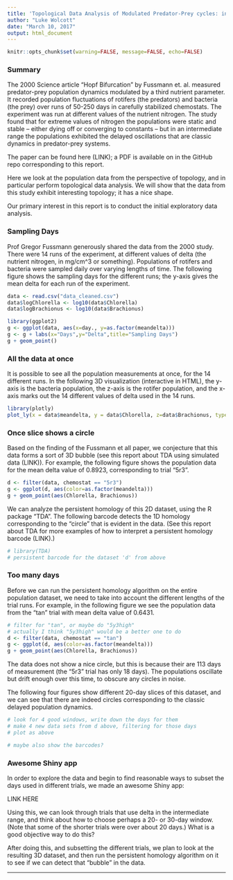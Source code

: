 ```yaml
---
title: 'Topological Data Analysis of Modulated Predator-Prey cycles: initial exploratory data analysis'
author: "Luke Wolcott"
date: "March 10, 2017"
output: html_document
---
```


```r
knitr::opts_chunk$set(warning=FALSE, message=FALSE, echo=FALSE)
```


### Summary

The 2000 Science article "Hopf Bifurcation" by Fussmann et. al. measured predator-prey population dynamics modulated by a third nutrient parameter.  It recorded population fluctuations of rotifers (the predators) and bacteria (the prey) over runs of 50-250 days in carefully stabilized chemostats.  The experiment was run at different values of the nutrient nitrogen.  The study found that for extreme values of nitrogen the populations were static and stable -- either dying off or converging to constants -- but in an intermediate range the populations exhibited the delayed oscillations that are classic dynamics in predator-prey systems.

The paper can be found here (LINK); a PDF is available on in the GitHub repo corresponding to this report.

Here we look at the population data from the perspective of topology, and in particular perform topological data analysis.  We will show that the data from this study exhibit interesting topology; it has a nice shape.

Our primary interest in this report is to conduct the initial exploratory data analysis.

### Sampling Days

Prof Gregor Fussmann generously shared the data from the 2000 study.  There were 14 runs of the experiment, at different values of delta (the nutrient nitrogen, in mg/cm^3 or something).  Populations of rotifers and bacteria were sampled daily over varying lengths of time.  The following figure shows the sampling days for the different runs; the y-axis gives the mean delta for each run of the experiment.

```r
data <- read.csv("data_cleaned.csv")
data$logChlorella <- log10(data$Chlorella)
data$logBrachionus <- log10(data$Brachionus)
```

```r
library(ggplot2)
g <- ggplot(data, aes(x=day., y=as.factor(meandelta)))
g <- g + labs(x="Days",y="Delta",title="Sampling Days")
g + geom_point()
```


### All the data at once

It is possible to see all the population measurements at once, for the 14 different runs.  In the following 3D visualization (interactive in HTML), the y-axis is the bacteria population, the z-axis is the rotifer population, and the x-axis marks out the 14 different values of delta used in the 14 runs.

```r
library(plotly)
plot_ly(x = data$meandelta, y = data$Chlorella, z=data$Brachionus, type="scatter3d", mode="markers", color = data$meandelta)
```

### Once slice shows a circle

Based on the finding of the Fussmann et all paper, we conjecture that this data forms a sort of 3D bubble (see this report about TDA using simulated data (LINK)).  For example, the following figure shows the population data for the mean delta value of 0.8923, corresponding to trial "5r3".

```r
d <- filter(data, chemostat == "5r3")
g <- ggplot(d, aes(color=as.factor(meandelta)))
g + geom_point(aes(Chlorella, Brachionus))
```

We can analyze the persistent homology of this 2D dataset, using the R package "TDA".  The following barcode detects the 1D homology corresponding to the "circle" that is evident in the data.  (See this report about TDA for more examples of how to interpret a persistent homology barcode (LINK).)

```r
# library(TDA)
# persistent barcode for the dataset 'd' from above
```

### Too many days

Before we can run the persistent homology algorithm on the entire population dataset, we need to take into account the different lengths of the trial runs.  For example, in the following figure we see the population data from the "tan" trial with mean delta value of 0.6431.  

```r
# filter for "tan", or maybe do "5y3high"
# actually I think "5y3high" would be a better one to do
d <- filter(data, chemostat == "tan")
g <- ggplot(d, aes(color=as.factor(meandelta)))
g + geom_point(aes(Chlorella, Brachionus))
```


The data does not show a nice circle, but this is because their are 113 days of measurement (the "5r3" trial has only 18 days).  The populations oscillate but drift enough over this time, to obscure any circles in noise.

The following four figures show different 20-day slices of this dataset, and we can see that there are indeed circles corresponding to the classic delayed population dynamics.

```r
# look for 4 good windows, write down the days for them
# make 4 new data sets from d above, filtering for those days
# plot as above

# maybe also show the barcodes?
```

### Awesome Shiny app

In order to explore the data and begin to find reasonable ways to subset the days used in different trials, we made an awesome Shiny app:

LINK HERE

Using this, we can look through trials that use delta in the intermediate range, and think about how to choose perhaps a 20- or 30-day window.  (Note that some of the shorter trials were over about 20 days.) What is a good objective way to do this?  

After doing this, and subsetting the different trials, we plan to look at the resulting 3D dataset, and then run the persistent homology algorithm on it to see if we can detect that "bubble" in the data.

---



